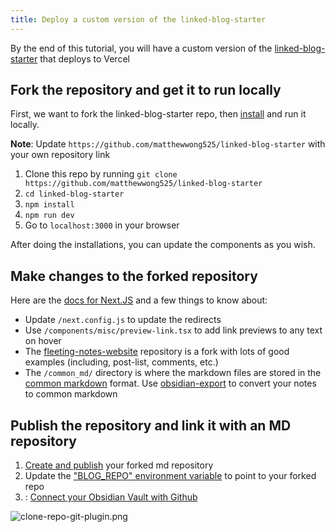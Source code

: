 ```yaml
---
title: Deploy a custom version of the linked-blog-starter
---
```


By the end of this tutorial, you will have a custom version of the [linked-blog-starter](https://github.com/matthewwong525/linked-blog-starter) that deploys to Vercel

## Fork the repository and get it to run locally

First, we want to fork the linked-blog-starter repo, then [install](install-linked-blog-starter-locally.md) and run it locally.

**Note**: Update `https://github.com/matthewwong525/linked-blog-starter` with your own repository link

1. Clone this repo by running `git clone https://github.com/matthewwong525/linked-blog-starter`
1. `cd linked-blog-starter`
1. `npm install`
1. `npm run dev`
1. Go to `localhost:3000` in your browser

After doing the installations, you can update the components as you wish. 

## Make changes to the forked repository

Here are the [docs for Next.JS](https://nextjs.org/docs) and a few things to know about:

* Update `/next.config.js` to update the redirects
* Use `/components/misc/preview-link.tsx` to add link previews to any text on hover
* The [fleeting-notes-website](https://github.com/fleetingnotes/fleeting-notes-website) repository is a fork with lots of good examples (including, post-list, comments, etc.)
* The `/common_md/` directory is where the markdown files are stored in the [common markdown](https://commonmark.org/) format. Use [obsidian-export](https://github.com/zoni/obsidian-export) to convert your notes to common markdown

## Publish the repository and link it with an MD repository

1. [Create and publish](publish-your-obsidian-notes-with-linked-blog-starter.md) your forked md repository
1. Update the ["BLOG_REPO" environment variable](update-publish-settings-github-actions.md) to point to your forked repo
1. : [Connect your Obsidian Vault with Github](connect-obsidian-vault-with-github.md)

![clone-repo-git-plugin.png](attachments/clone-repo-git-plugin.png)
